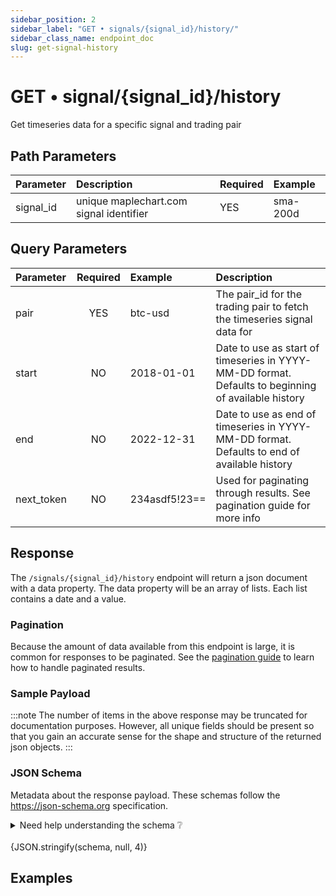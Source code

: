 ```yaml
---
sidebar_position: 2
sidebar_label: "GET • signals/{signal_id}/history/"
sidebar_class_name: endpoint_doc
slug: get-signal-history
---
```



# GET • signal/{signal_id}/history

Get timeseries data for a specific signal and trading pair

## Path Parameters

| Parameter | Description                             | Required | Example  |
| :-------- | :-------------------------------------- | :------- | :------- |
| signal_id | unique maplechart.com signal identifier | YES      | sma-200d |

## Query Parameters

| Parameter  | Required | Example       | Description                                                                                         |
| :--------- | :------: | :------------ | :-------------------------------------------------------------------------------------------------- |
| pair       |   YES    | btc-usd       | The pair_id for the trading pair to fetch the timeseries signal data for                            |
| start      |    NO    | 2018-01-01    | Date to use as start of timeseries in YYYY-MM-DD format. Defaults to beginning of available history |
| end        |    NO    | 2022-12-31    | Date to use as end of timeseries in YYYY-MM-DD format. Defaults to end of available history         |
| next_token |    NO    | 234asdf5!23== | Used for paginating through results. See pagination guide for more info                             |

## Response

The `/signals/{signal_id}/history` endpoint will return a json document with a data property.
The data property will be an array of lists. Each list contains a date and a value.

### Pagination

Because the amount of data available from this endpoint is large, it is common for responses to be paginated.
See the [pagination guide](../pagination) to learn how to handle paginated results.

### Sample Payload

<EndpointResponse endpoint="/signals/SMA-200D/history?pair=eth-usd&start=2018-01-01&end=2018-12-31" max_items={3} />

:::note
The number of items in the above response may be truncated for documentation purposes. However, all unique fields should be present so that you
gain an accurate sense for the shape and structure of the returned json objects.
:::


### JSON Schema

Metadata about the response payload. These schemas follow the https://json-schema.org specification.

<details>
<summary>Need help understanding the schema ❔</summary>

The below schema indicates the response object will contain a "data" property. Data will be a list of lists. Each list
inside of the 'data' property will contain two values. The first will be a string representation of the open datetime,
and the next will be the signals corresponding value.

</details>

<br />

<CodeBlock language='json' title='response.json() schema' showLineNumbers={false}>
    {JSON.stringify(schema, null, 4)}
</CodeBlock>

## Examples

<ExamplesSection url='https://api.maplechart.com/v1/signals/SMA-200D/history?pair=eth-usd&start=2018-01-01&end=2018-12-31' />
